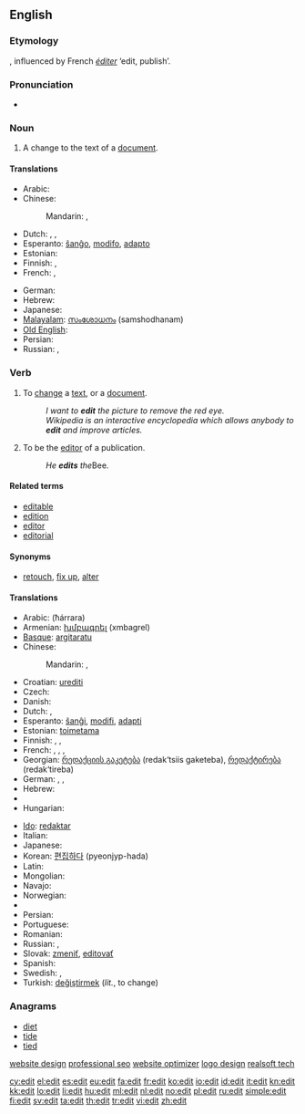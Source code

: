 {{wikipedia|dab=edit}}
{{also|édit|Edit}}
==English==

===Etymology===
{{back-form|editor|nodot=8}}, influenced by French ''[[éditer]]'' ‘edit, publish’.

===Pronunciation===
* {{rhymes|ɛdɪt}}

===Noun===
{{en-noun}}

# A change to the text of a [[document]].

====Translations====
{{trans-top|a change to the text of a document}}
* Arabic: {{t|ar|تحرير|f|tr=Tahreer}}
* Chinese:
*: Mandarin: {{t-|cmn|編輯|sc=Hani}}, {{t-|cmn|编辑|tr=biānjí|sc=Hani}}
* Dutch: {{t-|nl|wijziging|f}}, {{t+|nl|aanpassing|f}}, {{t+|nl|bewerking|f}}
* Esperanto: [[ŝanĝo]], [[modifo]], [[adapto]]
* Estonian: {{t-|et|parandus}}
* Finnish: {{t-|fi|muokkaus}}, {{t+|fi|muutos}}
* French: {{t+|fr|modification|f}}, {{t+|fr|correction|f}}
{{trans-mid}}
* German: {{t+|de|Bearbeitung|f}}
* Hebrew: {{t-|he|עריכה|f|tr=arikhá}}
* Japanese: {{t-|ja|編集|tr=henshū}}
* [[Malayalam]]: [[സംശോധനം]] (samshodhanam)
* [[Old English]]: {{t-|ang|adihtan|xs=Old English}}
* Persian: {{t+|fa|ویرایش|tr=virâyeš|xs=Persian}}
* Russian: {{t+|ru|редакция|f|tr=redákcija}}, {{t|ru|редактирование|n|tr=redaktírovanije}}
{{trans-bottom}}

===Verb===
{{en-verb}}

# To [[change]] a [[text]], or a [[document]].
#: ''I want to '''edit''' the picture to remove the red eye.''
#: ''Wikipedia is an interactive encyclopedia which allows anybody to '''edit''' and improve articles.''
# {{context|transitive}} To be the [[editor]] of a publication.
#: ''He '''edits''' the ''Bee.

====Related terms====
* [[editable]]
* [[edition]]
* [[editor]]
* [[editorial]]

====Synonyms====
* [[retouch]], [[fix up]], [[alter]]

====Translations====
{{trans-top|to change a text, or a document}}
* Arabic: {{Arab|[[حرّر ، عدّل]]}} (ħárrara)
* Armenian: [[խմբագրել]] (xmbagrel)
* [[Basque]]: [[argitaratu]]
* Chinese:
*: Mandarin: {{t-|cmn|編輯|sc=Hani}}, {{t-|cmn|编辑|tr=biānjí|sc=Hani}}
* Croatian: [[urediti]]
* Czech: {{t-|cs|editovat}}
* Danish: {{t+|da|redigere}}
* Dutch: {{t+|nl|bewerken}}, {{t+|nl|wijzigen}}
* Esperanto: [[ŝanĝi]], [[modifi]], [[adapti]]
* Estonian: [[toimetama]]
* Finnish: {{t+|fi|muokata}}, {{t+|fi|muuttaa}}, {{t-|fi|editoida}}
* French: {{t+|fr|modifier}}, {{t+|fr|corriger}}, {{t+|fr|rediger}}, {{t+|fr|éditer}}
* Georgian: [[რედაქციის გაკეტება]] (redak‘tsiis gaketeba), [[რედაქტირება]] (redak‘tireba)
* German: {{t+|de|bearbeiten}}, {{t|de|redigieren}}, {{t|de|edieren}}
* Hebrew: {{t+|he|ערך|tr=arákh}}
* {{trreq|Hindi}}
* Hungarian: {{t+|hu|szerkeszt}}
{{trans-mid}}
* [[Ido]]: [[redaktar]]
* Italian: {{t+|it|redigere}}
* Japanese: {{t-|ja|編集する|tr=henshū-suru}}
* Korean: [[편집하다]] (pyeonjyp-hada)
* Latin: {{t+|la|edo|alt=ēdo}}
* Mongolian: {{t|mn|редакторлах|tr=rédaktorlah|sc=Cyrl|xs=Mongolian}}
* Navajo: {{tø|nv|łahgo áshłééh}}
* Norwegian: {{t-|no|redigere}}
* {{trreq|Old English}}
* Persian: {{t-|fa|نشر کردن|xs=Persian}}
* Portuguese: {{t+|pt|editar}}
* Romanian: {{t-|ro|editare|f}}
* Russian: {{t+|ru|редактировать|tr=redaktírovat’}}, {{t+|ru|изменять|tr=izmenját’}}
* Slovak: [[zmeniť]], [[editovať]]
* Spanish: {{t+|es|editar}}
* Swedish: {{t+|sv|redigera}}, {{t+|sv|bearbeta}}
* Turkish: [[değiştirmek]] (''lit.'', to change)
{{trans-bottom}}

{{trans-top|be editor of a publication}}
{{trans-mid}}
{{trans-bottom}}

===Anagrams===
* [[diet]]
* [[tide]]
* [[tied]]

[http://www.designerevaluation.com/ website design] 
[http://www.seoprofessionalsonline.com professional seo]
[http://www.seoprofessionalsonline.com/website-optimizer.asp website optimizer]
[http://www.designerevaluation.com/logo-design/ logo design]
[http://www.realsofttech.com/ realsoft tech]

[[cy:edit]]
[[el:edit]]
[[es:edit]]
[[eu:edit]]
[[fa:edit]]
[[fr:edit]]
[[ko:edit]]
[[io:edit]]
[[id:edit]]
[[it:edit]]
[[kn:edit]]
[[kk:edit]]
[[lo:edit]]
[[li:edit]]
[[hu:edit]]
[[ml:edit]]
[[nl:edit]]
[[no:edit]]
[[pl:edit]]
[[ru:edit]]
[[simple:edit]]
[[fi:edit]]
[[sv:edit]]
[[ta:edit]]
[[th:edit]]
[[tr:edit]]
[[vi:edit]]
[[zh:edit]]